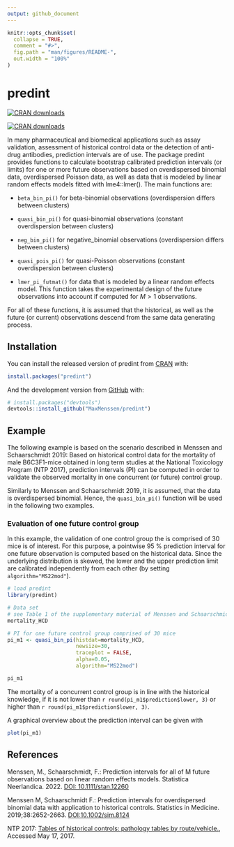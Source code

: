 ```yaml
---
output: github_document
---
```


<!-- README.md is generated from README.Rmd. Please edit that file -->

```r
knitr::opts_chunk$set(
  collapse = TRUE,
  comment = "#>",
  fig.path = "man/figures/README-",
  out.width = "100%"
)
```

# predint

<!-- badges: start -->
[![CRAN downloads](https://cranlogs.r-pkg.org/badges/grand-total/predint)](https://CRAN.R-project.org/package=predint)

[![CRAN downloads](https://cranlogs.r-pkg.org/badges/predint)](https://CRAN.R-project.org/package=predint)
<!-- badges: end -->



In many pharmaceutical and biomedical applications such as assay validation, assessment
of historical control data or the detection of anti-drug antibodies, prediction intervals
are of use. 
The package predint provides functions to calculate bootstrap calibrated 
prediction intervals (or limits) for one or more future observations based on overdispersed 
binomial data, overdispersed Poisson data, as well as data that is modeled by
linear random effects models fitted with lme4::lmer(). The main functions are:

* `beta_bin_pi()` for beta-binomial observations (overdispersion differs between clusters)  

* `quasi_bin_pi()` for quasi-binomial observations (constant overdispersion between clusters)  

* `neg_bin_pi()` for negative_binomial observations (overdispersion differs between clusters)

* `quasi_pois_pi()` for quasi-Poisson observations (constant overdispersion between clusters)

* `lmer_pi_futmat()` for data that is modeled by a linear random effects model. 
This function takes the experimental design of the future observations into account
if computed for $M>1$ observations.

For all of these functions, it is assumed that the historical, as well as the future 
(or current) observations descend from the same data generating process. 

## Installation

You can install the released version of predint from [CRAN](https://CRAN.R-project.org) with:

``` r
install.packages("predint")
```

And the development version from [GitHub](https://github.com/) with:

``` r
# install.packages("devtools")
devtools::install_github("MaxMenssen/predint")
```

## Example
The following example is based on the scenario described in Menssen and Schaarschmidt 
2019: Based on historical control data for the mortality of male B6C3F1-mice 
obtained in long term studies at the National Toxicology Program (NTP 2017), prediction 
intervals (PI) can be computed in order to validate the observed 
mortality in one concurrent (or future) control group. 

Similarly to Menssen and Schaarschmidt 2019, it is assumed, that the data is
overdispersed binomial. Hence, the `quasi_bin_pi()` function will be used in the 
following two examples.

### Evaluation of one future control group
In this example, the validation of one control group the is comprised of 30 mice 
is of interest. For this purpose, a pointwise 95 % prediction interval for one 
future observation is computed based on the historical data.
Since the underlying distribution is skewed, the lower and the upper prediction limit 
are calibrated independently from each other (by setting `algorithm="MS22mod"`).

```r
# load predint
library(predint)

# Data set 
# see Table 1 of the supplementary material of Menssen and Schaarschmidt 2019
mortality_HCD

# PI for one future control group comprised of 30 mice
pi_m1 <- quasi_bin_pi(histdat=mortality_HCD, 
                      newsize=30,
                      traceplot = FALSE, 
                      alpha=0.05,
                      algorithm="MS22mod")

pi_m1
```


The mortality of a concurrent control group is in line with the historical knowledge,
if it is not lower than `r round(pi_m1$prediction$lower, 3)` or higher than `r round(pi_m1$prediction$lower, 3)`.

A graphical overview about the prediction interval can be given with 
```r
plot(pi_m1)
```


## References

Menssen, M., Schaarschmidt, F.: Prediction intervals for all of M
future observations based on linear random effects models. Statistica Neerlandica. 
2022. [DOI: 10.1111/stan.12260](https://doi.org/10.1111/stan.12260)

Menssen M, Schaarschmidt F.: Prediction intervals for overdispersed binomial data
with application to historical controls. Statistics in Medicine. 2019;38:2652-2663.
[DOI:10.1002/sim.8124](https://doi.org/10.1002/sim.8124)

NTP 2017: [Tables of historical controls: pathology tables by route/vehicle.](https://ntp.niehs.nih.gov/data/controls), Accessed 
May 17, 2017.

